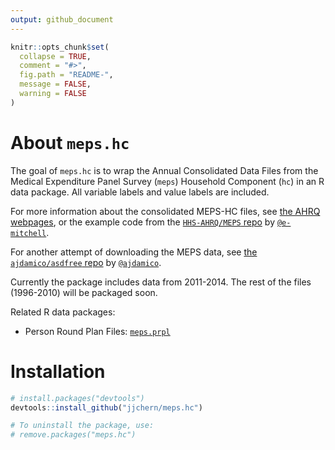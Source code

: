 ```yaml
---
output: github_document
---
```


<!-- README.md is generated from README.Rmd. Please edit that file -->

```r
knitr::opts_chunk$set(
  collapse = TRUE,
  comment = "#>",
  fig.path = "README-",
  message = FALSE,
  warning = FALSE
)
```

# About `meps.hc`

The goal of `meps.hc` is to wrap the Annual Consolidated Data Files from the 
Medical Expenditure Panel Survey (`meps`) Household Component (`hc`) in an R 
data package. All variable labels and value labels are included.

For more information about the consolidated MEPS-HC files, see [the AHRQ webpages](https://meps.ahrq.gov/mepsweb/data_stats/download_data_files_results.jsp?cboDataYear=All&cboDataTypeY=1%2CHousehold+Full+Year+File&buttonYearandDataType=Search&cboPufNumber=All&SearchTitle=Consolidated+Data), or the example code from the [`HHS-AHRQ/MEPS` repo](https://github.com/HHS-AHRQ/MEPS) by [`@e-mitchell`](https://github.com/e-mitchell).

For another attempt of downloading the MEPS data, see [the `ajdamico/asdfree` repo ](https://github.com/ajdamico/asdfree/tree/master/Medical%20Expenditure%20Panel%20Survey) by [`@ajdamico`](https://github.com/ajdamico).

Currently the package includes data from 2011-2014. The rest of the files (1996-2010) will be packaged soon.

Related R data packages:

- Person Round Plan Files: [`meps.prpl`](https://github.com/jjchern/meps.prpl)

# Installation

```R
# install.packages("devtools")
devtools::install_github("jjchern/meps.hc")

# To uninstall the package, use:
# remove.packages("meps.hc")
```
